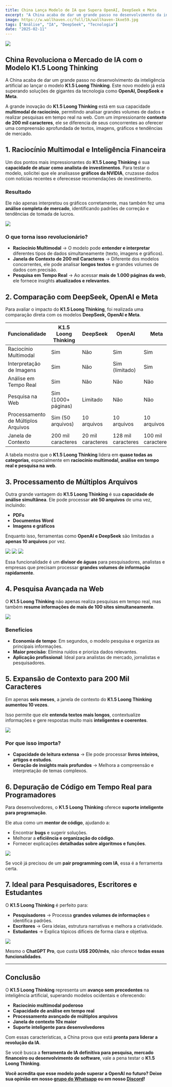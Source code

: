 ```yaml
---
title: China Lança Modelo de IA que Supera OpenAI, DeepSeek e Meta
excerpt: "A China acaba de dar um grande passo no desenvolvimento da inteligência artificial ao lançar o modelo K1.5 Loong Thinking. Este novo modelo já ..."
image: https://w.wallhaven.cc/full/1k/wallhaven-1kxe59.jpg
tags: ["Análise", "IA", "DeepSeek", "Tecnologia"]
date: "2025-02-11"
---
```


![](https://w.wallhaven.cc/full/1k/wallhaven-1kxe59.jpg)

## China Revoluciona o Mercado de IA com o Modelo K1.5 Loong Thinking

A China acaba de dar um grande passo no desenvolvimento da inteligência artificial ao lançar o modelo **K1.5 Loong Thinking**. Este novo modelo já está superando soluções de gigantes da tecnologia como **OpenAI, DeepSeek e Meta**.

A grande inovação do **K1.5 Loong Thinking** está em sua capacidade **multimodal de raciocínio**, permitindo analisar grandes volumes de dados e realizar pesquisas em tempo real na web. Com um impressionante **contexto de 200 mil caracteres**, ele se diferencia de seus concorrentes ao oferecer uma compreensão aprofundada de textos, imagens, gráficos e tendências de mercado.

## 1. Raciocínio Multimodal e Inteligência Financeira

Um dos pontos mais impressionantes do **K1.5 Loong Thinking** é sua **capacidade de atuar como analista de investimentos**. Para testar o modelo, solicitei que ele analisasse **gráficos da NVIDIA**, cruzasse dados com notícias recentes e oferecesse recomendações de investimento.

### Resultado

Ele não apenas interpretou os gráficos corretamente, mas também fez uma **análise completa de mercado**, identificando padrões de correção e tendências de tomada de lucros.

![](https://github-production-user-asset-6210df.s3.amazonaws.com/23272064/411713987-59ffbbe2-fbfd-4f33-9c54-9e48ab5f047b.gif?X-Amz-Algorithm=AWS4-HMAC-SHA256&X-Amz-Credential=AKIAVCODYLSA53PQK4ZA%2F20250210%2Fus-east-1%2Fs3%2Faws4_request&X-Amz-Date=20250210T195346Z&X-Amz-Expires=300&X-Amz-Signature=61ca830c4eb44f09e134bd2c5285413e4ccb9502f6e81916c3277c888186d385&X-Amz-SignedHeaders=host)

### O que torna isso revolucionário?

- **Raciocínio Multimodal** → O modelo pode **entender e interpretar** diferentes tipos de dados simultaneamente (texto, imagens e gráficos).
- **Janela de Contexto de 200 mil Caracteres** → Diferente dos modelos concorrentes, ele pode analisar **longos textos** e grandes volumes de dados com precisão.
- **Pesquisa em Tempo Real** → Ao acessar **mais de 1.000 páginas da web**, ele fornece insights **atualizados e relevantes**.

## 2. Comparação com DeepSeek, OpenAI e Meta

Para avaliar o impacto do **K1.5 Loong Thinking**, foi realizada uma comparação direta com os modelos **DeepSeek, OpenAI e Meta**.

| Funcionalidade         | K1.5 Loong Thinking | DeepSeek | OpenAI | Meta |
|------------------------|--------------------|----------|--------|------|
| Raciocínio Multimodal  | Sim | Não | Sim | Sim |
| Interpretação de Imagens | Sim | Não | Sim (limitado) | Sim |
| Análise em Tempo Real  | Sim | Não | Não | Não |
| Pesquisa na Web | Sim (1000+ páginas) | Limitado | Não | Não |
| Processamento de Múltiplos Arquivos | Sim (50 arquivos) | 10 arquivos | 10 arquivos | 10 arquivos |
| Janela de Contexto | 200 mil caracteres | 20 mil caracteres | 128 mil caracteres | 100 mil caracteres |

A tabela mostra que o **K1.5 Loong Thinking** lidera em **quase todas as categorias**, especialmente em **raciocínio multimodal, análise em tempo real e pesquisa na web**.

## 3. Processamento de Múltiplos Arquivos

Outra grande vantagem do **K1.5 Loong Thinking** é sua **capacidade de análise simultânea**. Ele pode processar **até 50 arquivos** de uma vez, incluindo:

- **PDFs**
- **Documentos Word**
- **Imagens e gráficos**

Enquanto isso, ferramentas como **OpenAI e DeepSeek** são limitadas a **apenas 10 arquivos** por vez.

![](https://pbs.twimg.com/media/Gja9SAyakAA2CMe?format=jpg&name=large)
![](https://pbs.twimg.com/media/Gja9SMmawAA2hhv?format=jpg&name=large)
![](https://pbs.twimg.com/media/Gja9SYha0AAwdoK?format=jpg&name=medium)

Essa funcionalidade é um **divisor de águas** para pesquisadores, analistas e empresas que precisam processar **grandes volumes de informação rapidamente**.

## 4. Pesquisa Avançada na Web

O **K1.5 Loong Thinking** não apenas realiza pesquisas em tempo real, mas também **resume informações de mais de 100 sites simultaneamente**.

![](https://github-production-user-asset-6210df.s3.amazonaws.com/23272064/411713986-12ed2165-02e2-4512-9977-37447b41e0d9.gif?X-Amz-Algorithm=AWS4-HMAC-SHA256&X-Amz-Credential=AKIAVCODYLSA53PQK4ZA%2F20250210%2Fus-east-1%2Fs3%2Faws4_request&X-Amz-Date=20250210T195419Z&X-Amz-Expires=300&X-Amz-Signature=ed613a1a154646f55aa6e985b2f43924d06f1ae9b84fe7eb846a03375d190ffc&X-Amz-SignedHeaders=host)

### Benefícios

- **Economia de tempo**: Em segundos, o modelo pesquisa e organiza as principais informações.
- **Maior precisão**: Elimina ruídos e prioriza dados relevantes.
- **Aplicação profissional**: Ideal para analistas de mercado, jornalistas e pesquisadores.

## 5. Expansão de Contexto para 200 Mil Caracteres

Em apenas **seis meses**, a janela de contexto do **K1.5 Loong Thinking** **aumentou 10 vezes**.

Isso permite que ele **entenda textos mais longos**, contextualize informações e gere respostas muito mais **inteligentes e coerentes**.

![](https://pbs.twimg.com/media/Gja9VkZaEAA9gfV?format=png&name=4096x4096)

### Por que isso importa?

- **Capacidade de leitura extensa** → Ele pode processar **livros inteiros, artigos e estudos**.
- **Geração de insights mais profundos** → Melhora a compreensão e interpretação de temas complexos.

## 6. Depuração de Código em Tempo Real para Programadores

Para desenvolvedores, o **K1.5 Loong Thinking** oferece **suporte inteligente para programação**.

Ele atua como um **mentor de código**, ajudando a:

- Encontrar **bugs** e sugerir soluções.
- Melhorar a **eficiência e organização do código**.
- Fornecer explicações **detalhadas sobre algoritmos e funções**.

![](https://github-production-user-asset-6210df.s3.amazonaws.com/23272064/411713989-152f57c1-9c28-40b2-9306-99fa7773bdca.gif?X-Amz-Algorithm=AWS4-HMAC-SHA256&X-Amz-Credential=AKIAVCODYLSA53PQK4ZA%2F20250210%2Fus-east-1%2Fs3%2Faws4_request&X-Amz-Date=20250210T195429Z&X-Amz-Expires=300&X-Amz-Signature=42632188a647f611436e8b9cd051db960f702c2b417a69ed53162dec80f551e9&X-Amz-SignedHeaders=host)

Se você já precisou de um **pair programming com IA**, essa é a ferramenta certa.

## 7. Ideal para Pesquisadores, Escritores e Estudantes

O **K1.5 Loong Thinking** é perfeito para:

- **Pesquisadores** → Processa **grandes volumes de informações** e identifica padrões.
- **Escritores** → Gera ideias, estrutura narrativas e melhora a criatividade.
- **Estudantes** → Explica tópicos difíceis de forma clara e objetiva.

![](https://github-production-user-asset-6210df.s3.amazonaws.com/23272064/411713985-5b620c3e-2289-409e-9225-dcd178744ada.gif?X-Amz-Algorithm=AWS4-HMAC-SHA256&X-Amz-Credential=AKIAVCODYLSA53PQK4ZA%2F20250210%2Fus-east-1%2Fs3%2Faws4_request&X-Amz-Date=20250210T195435Z&X-Amz-Expires=300&X-Amz-Signature=ceae0b45a7c50e4f8216bae2f8db4effebfcaee0807d5df35a0fd23ddfe03ee0&X-Amz-SignedHeaders=host)

Mesmo o **ChatGPT Pro**, que custa **US$ 200/mês**, não oferece **todas essas funcionalidades**.

---

## Conclusão

O **K1.5 Loong Thinking** representa um **avanço sem precedentes** na inteligência artificial, superando modelos ocidentais e oferecendo:

- **Raciocínio multimodal poderoso**
- **Capacidade de análise em tempo real**
- **Processamento avançado de múltiplos arquivos**
- **Janela de contexto 10x maior**
- **Suporte inteligente para desenvolvedores**

Com essas características, a China prova que está **pronta para liderar a revolução da IA**.

Se você busca a **ferramenta de IA definitiva para pesquisa, mercado financeiro ou desenvolvimento de software**, vale a pena testar o **K1.5 Loong Thinking**.

**Você acredita que esse modelo pode superar a OpenAI no futuro? Deixe sua opinião em nosso [grupo do Whatsapp](https://chat.whatsapp.com/ESgYKVgH8KZ5U5lHLvv8j0) ou em nosso [Discord](https://discord.gg/jhSepmE7nN)!**
